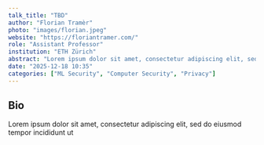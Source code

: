 ```yaml
---
talk_title: "TBD"
author: "Florian Tramèr"
photo: "images/florian.jpeg"
website: "https://floriantramer.com/"
role: "Assistant Professor"
institution: "ETH Zürich"
abstract: "Lorem ipsum dolor sit amet, consectetur adipiscing elit, sed do eiusmod tempor incididunt ut"
date: "2025-12-18 10:35"
categories: ["ML Security", "Computer Security", "Privacy"]
---
```


## Bio
Lorem ipsum dolor sit amet, consectetur adipiscing elit, sed do eiusmod tempor incididunt ut